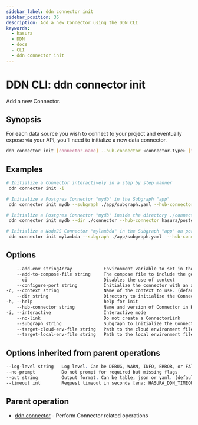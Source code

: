 ```yaml
---
sidebar_label: ddn connector init
sidebar_position: 35
description: Add a new Connector using the DDN CLI
keywords:
  - hasura
  - DDN
  - docs
  - CLI
  - ddn connector init
---
```


# DDN CLI: ddn connector init

Add a new Connector.

## Synopsis

For each data source you wish to connect to your project and eventually expose via your API, you'll need to initialize a new data connector.

```bash
ddn connector init [connector-name] --hub-connector <connector-type> [flags]
```

## Examples

```bash
# Initialize a Connector interactively in a step by step manner
 ddn connector init -i

# Initialize a Postgres Connector "mydb" in the Subgraph "app"
 ddn connector init mydb --subgraph ./app/subgraph.yaml --hub-connector hasura/postgres

# Initialize a Postgres Connector "mydb" inside the directory ./connector
 ddn connector init mydb --dir ./connector --hub-connector hasura/postgres

# Initialize a NodeJS Connector "mylambda" in the Subgraph "app" on port 8765
 ddn connector init mylambda --subgraph ./app/subgraph.yaml  --hub-connector hasura/nodejs --configure-port 8765 
```

## Options

```sass
    --add-env stringArray            Environment variable to set in the Connector. Can be repeated to provide multiple env vars
    --add-to-compose-file string     The compose file to include the generated connector compose file
    --ci                             Disables the use of context
    --configure-port string          Initialize the connector with an already configured port
-c, --context string                 Name of the context to use. (default <current_context>)
    --dir string                     Directory to initialize the Connector
-h, --help                           help for init
    --hub-connector string           Name and version of Connector in Hasura Connector Hub. ref: https://hasura.io/connectors
-i, --interactive                    Interactive mode
    --no-link                        Do not create a ConnectorLink
    --subgraph string                Subgraph to initialize the Connector in
    --target-cloud-env-file string   Path to the cloud environment file
    --target-local-env-file string   Path to the local environment file
```

## Options inherited from parent operations

```sass
--log-level string   Log level. Can be DEBUG, WARN, INFO, ERROR, or FATAL. (default "INFO")
--no-prompt          Do not prompt for required but missing flags
--out string         Output format. Can be table, json or yaml. (default "table")
--timeout int        Request timeout in seconds [env: HASURA_DDN_TIMEOUT] (default 100)
```

## Parent operation

- [ddn connector](/reference/cli/commands/ddn_connector) - Perform Connector related operations
